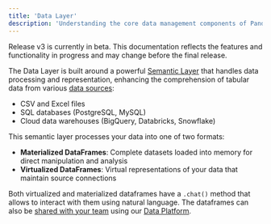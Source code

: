 ```yaml
---
title: 'Data Layer'
description: 'Understanding the core data management components of PandaAI'
---
```


<Note title="Beta Notice">
Release v3 is currently in beta. This documentation reflects the features and functionality in progress and may change before the final release.
</Note>


The Data Layer is built around a powerful [Semantic Layer](/v3/semantic-layer) that handles data processing and representation, enhancing the comprehension of tabular data from various [data sources](/v3/data-ingestion):
- CSV and Excel files
- SQL databases (PostgreSQL, MySQL)
- Cloud data warehouses (BigQuery, Databricks, Snowflake)

This semantic layer processes your data into one of two formats:
- **Materialized DataFrames**: Complete datasets loaded into memory for direct manipulation and analysis
- **Virtualized DataFrames**: Virtual representations of your data that maintain source connections

Both virtualized and materialized dataframes have a `.chat()` method that allows to interact with them using natural language. The dataframes can also be [shared with your team](/v3/share-dataframes) using our [Data Platform](/v3/ai-dashboards).